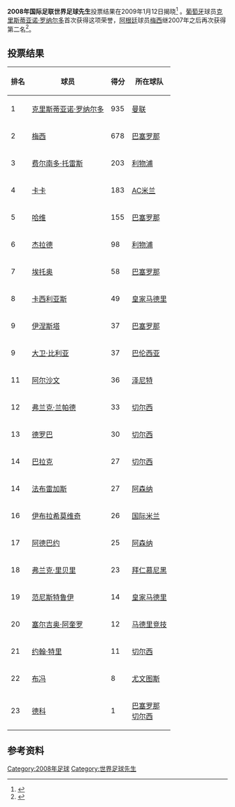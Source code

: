 {{noteTA
|G1=Football
|G2=uefa
|G3=MUFC
|G4=fcbarcelona
|G5=liverpoolfc
|G6=ACmilan
|G7=chelsea
|1=zh-cn:布冯; zh-tw:布馮; zh-hk:保方;
}}
'''2008年国际足联世界足球先生'''投票结果在2009年1月12日揭晓<ref>{{cite news |title=FIFA World Player of the Year - Men's votes by player |url=http://es.fifa.com/mm/document/classic/awards/99/15/28/resultsmenforfifa.combyplayer.pdf |work=FIFA.com |publisher=国际足联 |date=2009年1月12日 |accessdate=2009年4月9日 |archive-date=2019年5月15日 |archive-url=https://web.archive.org/web/20190515125420/https://es.fifa.com/mm/document/classic/awards/99/15/28/resultsmenforfifa.combyplayer.pdf |dead-url=no }}</ref>
。[[葡萄牙|葡萄牙]]球员[[克里斯蒂亚诺·罗纳尔多|克里斯蒂亚诺·罗纳尔多]]首次获得这项荣誉，[[阿根廷|阿根廷]]球员[[利昂内尔·梅西|梅西]]继2007年之后再次获得第二名<ref>{{cite news 
|title=FIFA World Player of the Year - Men's votes by player 
|url=http://www.fifa.com/mm/document/classic/awards/finalmenbyplayer_32209.pdf 
|work=FIFA.com 
|publisher=国际足联 
|date=2007年12月17日 
|accessdate=2009年4月9日 
|archive-date=2017年6月30日 
|archive-url=https://web.archive.org/web/20170630222655/http://www.fifa.com/mm/document/classic/awards/finalmenbyplayer_32209.pdf 
|dead-url=no 
}}</ref>。

== 投票结果 ==
{| class="sortable wikitable"
|-
! 排名 !! 球员 !! 得分 !! 所在球队
|-
| 1 || {{flagicon|POR}} [[克里斯蒂亚诺·罗纳尔多|克里斯蒂亚诺·罗纳尔多]] || 935 || {{flagicon|ENG}} [[曼联|曼联]]
|-
| 2 || {{flagicon|ARG}} [[利昂内尔·梅西|梅西]] || 678 || {{flagicon|ESP}} [[巴塞罗那足球俱乐部|巴塞罗那]]
|-
| 3 || {{flagicon|ESP}} [[费尔南多·托雷斯|费尔南多·托雷斯]] || 203 || {{flagicon|ENG}} [[利物浦足球俱乐部|利物浦]]
|-
| 4 || {{flagicon|BRA}} [[卡卡|卡卡]] || 183 || {{flagicon|ITA}} [[AC米兰|AC米兰]]
|-
| 5 || {{flagicon|ESP}} [[哈维·埃尔南德斯|哈维]] || 155 || {{flagicon|ESP}} [[巴塞罗那足球俱乐部|巴塞罗那]]
|-
| 6 || {{flagicon|ENG}} [[史蒂文·杰拉德|杰拉德]] || 98 || {{flagicon|ENG}} [[利物浦足球俱乐部|利物浦]]
|-
| 7 || {{flagicon|CMR}} [[埃托奥|埃托奥]] || 58 || {{flagicon|ESP}} [[巴塞罗那足球俱乐部|巴塞罗那]]
|-
| 8 || {{flagicon|ESP}} [[伊克尔·卡西利亚斯|卡西利亚斯]] || 49 || {{flagicon|ESP}} [[皇家马德里|皇家马德里]]
|-
| 9 || {{flagicon|ESP}} [[伊涅斯塔|伊涅斯塔]] || 37 || {{flagicon|ESP}} [[巴塞罗那足球俱乐部|巴塞罗那]]
|-
| 9 || {{flagicon|ESP}} [[大卫·比利亚|大卫·比利亚]] || 37 || {{flagicon|ESP}} [[巴伦西亚足球俱乐部|巴伦西亚]]
|-
| 11 || {{flagicon|RUS}} [[阿尔沙文|阿尔沙文]] || 36 || {{flagicon|RUS}} [[圣彼得堡泽尼特足球俱乐部|泽尼特]]<!-- 阿尔沙文在2008年的时候还没有加盟阿森纳足球俱乐部-->
|-
| 12 || {{flagicon|ENG}} [[弗兰克·兰帕德|弗兰克·兰帕德]] || 33 || {{flagicon|ENG}} [[切尔西足球俱乐部|切尔西]]
|-
| 13 || {{flagicon|CIV}} [[德罗巴|德罗巴]] || 30 || {{flagicon|ENG}} [[切尔西足球俱乐部|切尔西]]
|-
| 14 || {{flagicon|GER}} [[巴拉克|巴拉克]] || 27 || {{flagicon|ENG}} [[切尔西足球俱乐部|切尔西]]
|-
| 14 || {{flagicon|ESP}} [[法布雷加斯|法布雷加斯]] || 27 || {{flagicon|ENG}} [[阿森纳足球俱乐部|阿森纳]]
|-
| 16 || {{flagicon|SWE}} [[伊布拉希莫维奇|伊布拉希莫维奇]] || 26 || {{flagicon|ITA}} [[国际米兰|国际米兰]]
|-
| 17 || {{flagicon|TOG}} [[阿德巴约|阿德巴约]] || 25 || {{flagicon|ENG}} [[阿森纳足球俱乐部|阿森纳]]
|-
| 18 || {{flagicon|FRA}} [[弗兰克·里贝里|弗兰克·里贝里]] || 23 || {{flagicon|GER}} [[拜仁慕尼黑|拜仁慕尼黑]]
|-
| 19 || {{flagicon|NED}} [[范尼斯特鲁伊|范尼斯特鲁伊]] || 14 || {{flagicon|ESP}} [[皇家马德里|皇家马德里]]
|-
| 20 || {{flagicon|ARG}} [[塞尔吉奥·阿奎罗|塞尔吉奥·阿奎罗]] || 12 || {{flagicon|ESP}} [[马德里竞技|马德里竞技]]
|-
| 21 || {{flagicon|ENG}} [[约翰·特里|约翰·特里]] || 11 || {{flagicon|ENG}} [[切尔西足球俱乐部|切尔西]]
|-
| 22 || {{flagicon|ITA}} [[布冯|布冯]] || 8 || {{flagicon|ITA}} [[尤文图斯|尤文图斯]]
|-
| 23 || {{flagicon|POR}} [[德科|德科]] || 1 || {{flagicon|ESP}} [[巴塞罗那足球俱乐部|巴塞罗那]]<br />{{flagicon|ENG}} [[切尔西足球俱乐部|切尔西]]
|}

== 参考资料 ==
{{reflist}}

{{fb start}}
{{世界足球先生}}
{{國際足球}}
{{fb end}}

[[Category:2008年足球|Category:2008年足球]]
[[Category:世界足球先生|Category:世界足球先生]]